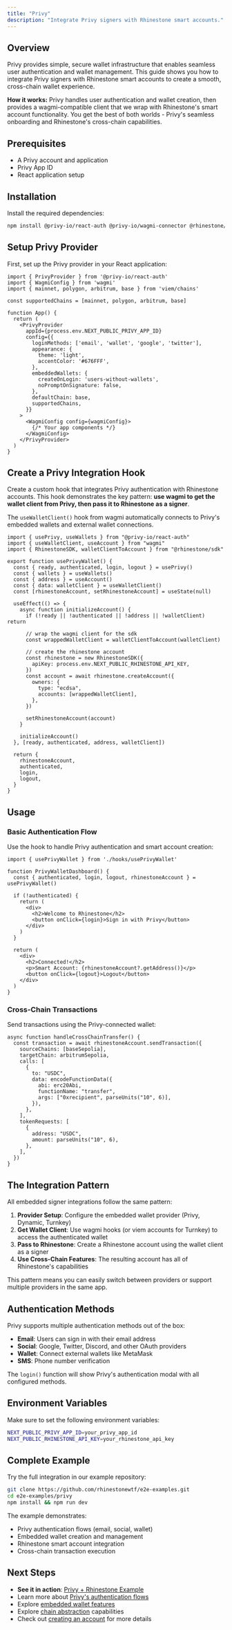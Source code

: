 ```yaml
---
title: "Privy"
description: "Integrate Privy signers with Rhinestone smart accounts."
---
```


## Overview

Privy provides simple, secure wallet infrastructure that enables seamless user authentication and wallet management. This guide shows you how to integrate Privy signers with Rhinestone smart accounts to create a smooth, cross-chain wallet experience.

**How it works:** Privy handles user authentication and wallet creation, then provides a wagmi-compatible client that we wrap with Rhinestone's smart account functionality. You get the best of both worlds - Privy's seamless onboarding and Rhinestone's cross-chain capabilities.

## Prerequisites

- A Privy account and application
- Privy App ID
- React application setup

## Installation

Install the required dependencies:

```bash
npm install @privy-io/react-auth @privy-io/wagmi-connector @rhinestone/sdk viem wagmi
```

## Setup Privy Provider

First, set up the Privy provider in your React application:

```tsx
import { PrivyProvider } from '@privy-io/react-auth'
import { WagmiConfig } from 'wagmi'
import { mainnet, polygon, arbitrum, base } from 'viem/chains'

const supportedChains = [mainnet, polygon, arbitrum, base]

function App() {
  return (
    <PrivyProvider
      appId={process.env.NEXT_PUBLIC_PRIVY_APP_ID}
      config={{
        loginMethods: ['email', 'wallet', 'google', 'twitter'],
        appearance: {
          theme: 'light',
          accentColor: '#676FFF',
        },
        embeddedWallets: {
          createOnLogin: 'users-without-wallets',
          noPromptOnSignature: false,
        },
        defaultChain: base,
        supportedChains,
      }}
    >
      <WagmiConfig config={wagmiConfig}>
        {/* Your app components */}
      </WagmiConfig>
    </PrivyProvider>
  )
}
```

## Create a Privy Integration Hook

Create a custom hook that integrates Privy authentication with Rhinestone accounts. This hook demonstrates the key pattern: **use wagmi to get the wallet client from Privy, then pass it to Rhinestone as a signer**.

<Note>The `useWalletClient()` hook from wagmi automatically connects to Privy's embedded wallets and external wallet connections.</Note>

```tsx
import { usePrivy, useWallets } from "@privy-io/react-auth"
import { useWalletClient, useAccount } from "wagmi"
import { RhinestoneSDK, walletClientToAccount } from "@rhinestone/sdk"

export function usePrivyWallet() {
  const { ready, authenticated, login, logout } = usePrivy()
  const { wallets } = useWallets()
  const { address } = useAccount()
  const { data: walletClient } = useWalletClient()
  const [rhinestoneAccount, setRhinestoneAccount] = useState(null)

  useEffect(() => {
    async function initializeAccount() {
      if (!ready || !authenticated || !address || !walletClient) return

      // wrap the wagmi client for the sdk
      const wrappedWalletClient = walletClientToAccount(walletClient)

      // create the rhinestone account
      const rhinestone = new RhinestoneSDK({
        apiKey: process.env.NEXT_PUBLIC_RHINESTONE_API_KEY,
      })
      const account = await rhinestone.createAccount({
        owners: {
          type: "ecdsa",
          accounts: [wrappedWalletClient],
        },
      })

      setRhinestoneAccount(account)
    }

    initializeAccount()
  }, [ready, authenticated, address, walletClient])

  return {
    rhinestoneAccount,
    authenticated,
    login,
    logout,
  }
}
```

## Usage

### Basic Authentication Flow

Use the hook to handle Privy authentication and smart account creation:

```tsx {4-6}
import { usePrivyWallet } from './hooks/usePrivyWallet'

function PrivyWalletDashboard() {
  const { authenticated, login, logout, rhinestoneAccount } = usePrivyWallet()

  if (!authenticated) {
    return (
      <div>
        <h2>Welcome to Rhinestone</h2>
        <button onClick={login}>Sign in with Privy</button>
      </div>
    )
  }

  return (
    <div>
      <h2>Connected!</h2>
      <p>Smart Account: {rhinestoneAccount?.getAddress()}</p>
      <button onClick={logout}>Logout</button>
    </div>
  )
}
```

### Cross-Chain Transactions

Send transactions using the Privy-connected wallet:

```tsx {2-14}
async function handleCrossChainTransfer() {
  const transaction = await rhinestoneAccount.sendTransaction({
    sourceChains: [baseSepolia],
    targetChain: arbitrumSepolia,
    calls: [
      {
        to: "USDC",
        data: encodeFunctionData({
          abi: erc20Abi,
          functionName: "transfer",
          args: ["0xrecipient", parseUnits("10", 6)],
        }),
      },
    ],
    tokenRequests: [
      {
        address: "USDC",
        amount: parseUnits("10", 6),
      },
    ],
  })
}
```

## The Integration Pattern

All embedded signer integrations follow the same pattern:

1. **Provider Setup**: Configure the embedded wallet provider (Privy, Dynamic, Turnkey)
2. **Get Wallet Client**: Use wagmi hooks (or viem accounts for Turnkey) to access the authenticated wallet
3. **Pass to Rhinestone**: Create a Rhinestone account using the wallet client as a signer
4. **Use Cross-Chain Features**: The resulting account has all of Rhinestone's capabilities

This pattern means you can easily switch between providers or support multiple providers in the same app.

## Authentication Methods

Privy supports multiple authentication methods out of the box:

- **Email**: Users can sign in with their email address
- **Social**: Google, Twitter, Discord, and other OAuth providers  
- **Wallet**: Connect external wallets like MetaMask
- **SMS**: Phone number verification

The `login()` function will show Privy's authentication modal with all configured methods.

## Environment Variables

Make sure to set the following environment variables:

```bash
NEXT_PUBLIC_PRIVY_APP_ID=your_privy_app_id
NEXT_PUBLIC_RHINESTONE_API_KEY=your_rhinestone_api_key
```

## Complete Example

Try the full integration in our example repository:

```bash
git clone https://github.com/rhinestonewtf/e2e-examples.git
cd e2e-examples/privy
npm install && npm run dev
```

The example demonstrates:
- Privy authentication flows (email, social, wallet)
- Embedded wallet creation and management
- Rhinestone smart account integration
- Cross-chain transaction execution

## Next Steps

- **See it in action**: [Privy + Rhinestone Example](https://github.com/rhinestonewtf/e2e-examples/tree/main/privy)
- Learn more about [Privy's authentication flows](https://docs.privy.io/) 
- Explore [embedded wallet features](https://docs.privy.io/guide/frontend/embedded/overview)
- Explore [chain abstraction](../../intents/unified-balance) capabilities  
- Check out [creating an account](../create-account) for more details